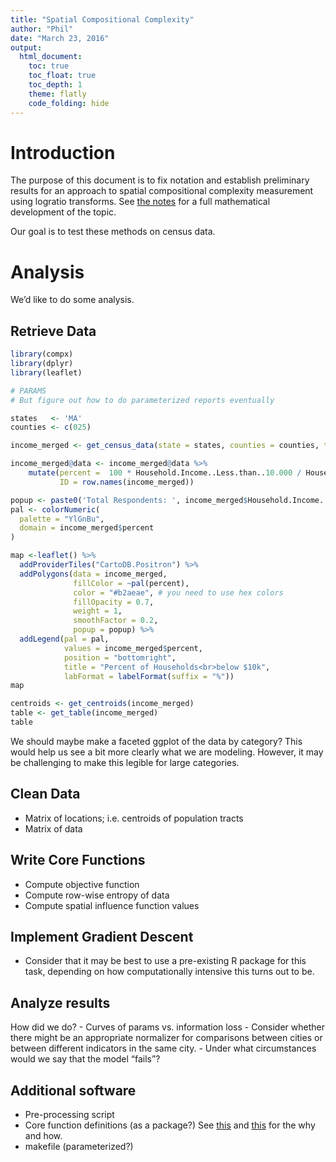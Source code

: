 ```yaml
---
title: "Spatial Compositional Complexity"
author: "Phil"
date: "March 23, 2016"
output:
  html_document:
    toc: true
    toc_float: true
    toc_depth: 1
    theme: flatly
    code_folding: hide
---
```


# Introduction

The purpose of this document is to fix notation and establish preliminary results for an approach to spatial compositional complexity measurement using logratio transforms. See [the notes](https://github.com/PhilChodrow/compositional-complexity/blob/master/methods/logratio.pdf) for a full mathematical development of the topic. 

Our goal is to test these methods on census data. 

# Analysis

We'd like to do some analysis. 

## Retrieve Data


```r

library(compx)
library(dplyr)
library(leaflet)
```


```r
# PARAMS
# But figure out how to do parameterized reports eventually

states   <- 'MA'
counties <- c(025)
```


```r

income_merged <- get_census_data(state = states, counties = counties, table_num = "B19001")

income_merged@data <- income_merged@data %>%
    mutate(percent =  100 * Household.Income..Less.than..10.000 / Household.Income..Total.,
    	   ID = row.names(income_merged))

popup <- paste0('Total Respondents: ', income_merged$Household.Income..Total.)
pal <- colorNumeric(
  palette = "YlGnBu",
  domain = income_merged$percent
)

map <-leaflet() %>%
  addProviderTiles("CartoDB.Positron") %>%
  addPolygons(data = income_merged, 
              fillColor = ~pal(percent), 
              color = "#b2aeae", # you need to use hex colors
              fillOpacity = 0.7, 
              weight = 1, 
              smoothFactor = 0.2,
              popup = popup) %>%
  addLegend(pal = pal, 
            values = income_merged$percent, 
            position = "bottomright", 
            title = "Percent of Households<br>below $10k",
            labFormat = labelFormat(suffix = "%")) 
map 
```

```r
centroids <- get_centroids(income_merged)
table <- get_table(income_merged)
table
```

We should maybe make a faceted ggplot of the data by category? This would help us see a bit more clearly what we are modeling. However, it may be challenging to make this legible for large categories. 

## Clean Data

- Matrix of locations; i.e. centroids of population tracts
- Matrix of data

## Write Core Functions

- Compute objective function
- Compute row-wise entropy of data
- Compute spatial influence function values

## Implement Gradient Descent

- Consider that it may be best to use a pre-existing R package for this task, depending on how computationally intensive this turns out to be. 

## Analyze results
How did we do?
- Curves of params vs. information loss
- Consider whether there might be an appropriate normalizer for comparisons between cities or between different indicators in the same city. 
- Under what circumstances would we say that the model "fails"?

## Additional software

- Pre-processing script
- Core function definitions (as a package?) See [this](http://rmflight.github.io/posts/2014/07/analyses_as_packages.html) and [this](http://rmflight.github.io/posts/2014/07/vignetteAnalysis.html) for the why and how. 
- makefile (parameterized?)
